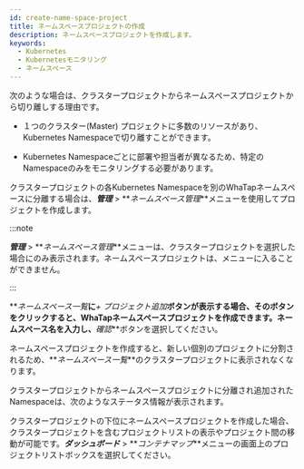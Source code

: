 ```yaml
---
id: create-name-space-project
title: ネームスペースプロジェクトの作成
description: ネームスペースプロジェクトを作成します。
keywords:
  - Kubernetes
  - Kubernetesモニタリング
  - ネームスペース
---
```


次のような場合は、クラスタープロジェクトからネームスペースプロジェクトから切り離しする理由です。

- １つのクラスター(Master) プロジェクトに多数のリソースがあり、Kubernetes Namespaceで切り離すことができます。

- Kubernetes Namespaceごとに部署や担当者が異なるため、特定のNamespaceのみをモニタリングする必要があります。 

クラスタープロジェクトの各Kubernetes Namespaceを別のWhaTapネームスペースに分離する場合は、**_管理_** > **_ネームスペース管理_**メニューを使用してプロジェクトを作成します。

<ImgLang img='whatap_kubernetes_namespace_project_mgt.png' desc='ネームスペース管理' />

:::note

**_管理_** > **_ネームスペース管理_**メニューは、クラスタープロジェクトを選択した場合にのみ表示されます。ネームスペースプロジェクトは、メニューに入ることができません。

:::

**_ネームスペース一覧_**に**_+ プロジェクト追加_**ボタンが表示する場合、そのボタンをクリックすると、WhaTapネームスペースプロジェクトを作成できます。ネームスペース名を入力し、**_確認_**ボタンを選択してください。

<ImgLang img='whatap_kubernetes_create_namespace_project_popup.png' desc='ネームスペースプロジェクトの作成' />

ネームスペースプロジェクトを作成すると、新しい個別のプロジェクトに分割されるため、**_ネームスペース一覧_**のクラスタープロジェクトに表示されなくなります。

クラスタープロジェクトからネームスペースプロジェクトに分離され追加されたNamespaceは、次のようなステータス情報が表示されます。

<ImgLang img='whatap_kubernetes_namespace_project_mgt_complete.png' desc='ネームスペースプロジェクトの作成完了' />

クラスタープロジェクトの下位にネームスペースプロジェクトを作成した場合、クラスタープロジェクトを含むプロジェクトリストの表示やプロジェクト間の移動が可能です。**_ダッシュボード_** > **_コンテナマップ_**メニューの画面上のプロジェクトリストボックスを選択してください。

<ImgLang img='whatap_kubernetes_container_map_namespace_project_list.png' desc='コンテナマップメニューのプロジェクトリスト' />
